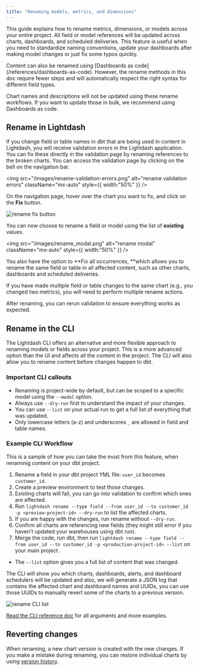```yaml
---
title: "Renaming models, metrics, and dimensions"
---
```


This guide explains how to rename metrics, dimensions, or models across your entire project. All field or model references will be updated across charts, dashboards, and scheduled deliveries. This feature is useful when you need to standardize naming conventions, update your dashboards after making model changes or just fix some typos quickly.

<Info>
  Content can also be renamed using [Dashboards as code](/references/dashboards-as-code). However, the rename methods in this doc require fewer steps and will automatically respect the right syntax for different field types. 

  Chart names and descriptions will not be updated using these rename workflows. If you want to update those in bulk, we recommend using Dashboards as code.
</Info>

## Rename in Lightdash

If you change field or table names in dbt that are being used in content in Lightdash, you will receive validation errors in the Lightdash application. You can fix these directly in the validation page by renaming references to the broken charts. You can access the validation page by clicking on the bell on the navigation bar.

<img
  src="/images/rename-validation-errors.png"
  alt="rename validation errors"
  className="mx-auto"
  style={{ width:"50%" }}
/>

On the navigation page, hover over the chart you want to fix, and click on the **Fix** button.

![rename fix button](/images/rename_fix_button.png)

You can now choose to rename a field or model using the list of **existing** values.

<img
  src="/images/rename_modal.png"
  alt="rename modal"
  className="mx-auto"
  style={{ width:"50%" }}
/>

You also have the option to **Fix all occurrences, **which allows you to rename the same field or table in all affected content, such as other charts, dashboards and scheduled deliveries.

If you have made multiple field or table changes to the same chart (e.g., you changed two metrics), you will need to perform multiple rename actions.

After renaming, you can rerun validation to ensure everything works as expected.

## Rename in the CLI

The Lightdash CLI offers an alternative and more flexible approach to renaming models or fields across your project. This is a more advanced option than the UI and affects all the content in the project. The CLI will also allow you to rename content before changes happen to dbt.

### Important CLI callouts

- Renaming is project-wide by default, but can be scoped to a specific model using the `--model` option.
- Always use `--dry-run` first to understand the impact of your changes.
- You can use `--list` on your actual run to get a full list of everything that was updated.
- Only lowercase letters (a-z) and underscores `_` are allowed in field and table names.

### Example CLI Workflow

This is a sample of how you can take the most from this feature, when renaminig content on your dbt project.

1. Rename a field in your dbt project YML file: `user_id` becomes `customer_id`.
2. Create a preview environment to test those changes.
3. Existing charts will fail, you can go into validation to confirm which ones are affected.
4. Run `lightdash rename --type field --from user_id --to customer_id -p <preview-project-id> --dry-run`  to list the affected charts.
5. If you are happy with the changes, run rename without `--dry-run`.
6. Confirm all charts are referencing new fields (they might still error if you haven't updated your warehouses using dbt run).
7. Merge the code, run dbt, then run `lightdash rename --type field --from user_id --to customer_id -p <production-project-id> --list` on your main project.

- The `--list` option gives you a full list of content that was changed.

The CLI will show you which charts, dashboards, alerts, and dashboard schedulers will be updated and also, we will generate a JSON log that contains the affected chart and dashboard names and UUIDs, you can use those UUIDs to manually revert some of the charts to a previous version.

![rename CLI list](/images/rename_cli_list.png)

[Read the CLI reference doc](/references/lightdash-cli#lightdash-rename) for all arguments and more examples.

## Reverting changes

When renaming, a new chart version is created with the new changes. If you make a mistake during renaming, you can restore individual charts by using [version history](https://docs.lightdash.com/guides/version-history#chart-version-history).